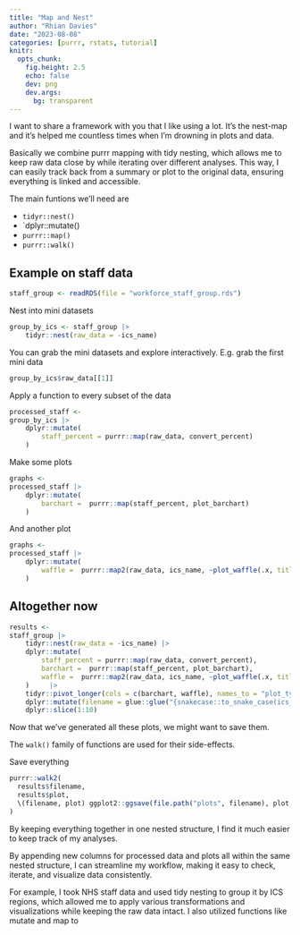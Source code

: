 ```yaml
---
title: "Map and Nest"
author: "Rhian Davies"
date: "2023-08-08"
categories: [purrr, rstats, tutorial]
knitr:
  opts_chunk:
    fig.height: 2.5
    echo: false
    dev: png
    dev.args:
      bg: transparent
---
```


I want to share a framework with you that I like using a lot. It's the nest-map and it's helped me countless times when I'm drowning in plots and data.

Basically we combine purrr mapping with tidy nesting, which allows me to keep raw data close by while iterating over different analyses. This way, I can easily track back from a summary or plot to the original data, ensuring everything is linked and accessible.

The main funtions we'll need are 

- `tidyr::nest()`
- `dplyr::mutate()
- `purrr::map()`
- `purrr::walk()`




## Example on staff data



```r
staff_group <- readRDS(file = "workforce_staff_group.rds")
```

Nest into mini datasets

```r
group_by_ics <- staff_group |>
    tidyr::nest(raw_data = -ics_name)
```

You can grab the mini datasets and explore interactively.
E.g. grab the first mini data 
```r
group_by_ics$raw_data[[1]]
```

Apply a function to every subset of the data

```r
processed_staff <-
group_by_ics |>
    dplyr::mutate(
        staff_percent = purrr::map(raw_data, convert_percent)
    )
```

Make some plots

```r
graphs <-
processed_staff |>
    dplyr::mutate(
        barchart =  purrr::map(staff_percent, plot_barchart)
    ) 
```

And another plot

```r
graphs <-
processed_staff |>
    dplyr::mutate(
        waffle =  purrr::map2(raw_data, ics_name, ~plot_waffle(.x, title = .y))
    ) 
```

## Altogether now

```r
results <-
staff_group |>
    tidyr::nest(raw_data = -ics_name) |>
    dplyr::mutate(
        staff_percent = purrr::map(raw_data, convert_percent),
        barchart =  purrr::map(staff_percent, plot_barchart),
        waffle =  purrr::map2(raw_data, ics_name, ~plot_waffle(.x, title = .y))
    )     |>
    tidyr::pivot_longer(cols = c(barchart, waffle), names_to = "plot_type", values_to = "plot") |>
    dplyr::mutate(filename = glue::glue("{snakecase::to_snake_case(ics_name)}_{plot_type}.png")) |>
    dplyr::slice(1:10)
```


Now that we've generated all these plots, we might want to save them. 


The `walk()` family of functions are used for their side-effects.


Save everything
```r
purrr::walk2(
  results$filename,
  results$plot,
  \(filename, plot) ggplot2::ggsave(file.path("plots", filename), plot, width = 10, height = 6)
)
```

By keeping everything together in one nested structure, I find it much easier to keep track of my analyses.

By appending new columns for processed data and plots all within the same nested structure, I can streamline my workflow, making it easy to check, iterate, and visualize data consistently.

For example, I took NHS staff data and used tidy nesting to group it by ICS regions, which allowed me to apply various transformations and visualizations while keeping the raw data intact. I also utilized functions like mutate and map to 